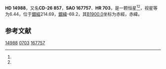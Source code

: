 {{Starbox begin
| name = HD 14988
}}
{{Starbox observe
| epoch = [[J2000.0|J2000.0]]
| constell = {{星座名待查}}<ref name=SIMBAD>{{cite web
 | url=http://simbad.u-strasbg.fr/simbad/sim-id?Ident=HR+703
 | title =Pulsating variable Star
 | publisher=Centre de Données astronomiques de Strasbourg
 | work=SIMBAD
 | accessdate=2012-07-13}}</ref><ref name=DATA>{{cite web
 | url=http://vizier.u-strasbg.fr/viz-bin/VizieR-5?-out.add=.&-source=5050&-corr=PK=HR&-out.max=9999&HR=703
 | title=VizieR Detailed Page
 | accessdate=2012-07-13
 | archive-date=2016-03-05
 | archive-url=https://web.archive.org/web/20160305035341/http://vizier.u-strasbg.fr/viz-bin/VizieR-5?-out.add=.&-source=5050&-corr=PK=HR&-out.max=9999&HR=703
 | dead-url=no
 }}</ref>
| 星官 = 
| ra = {{RA|2|24|20.1}}<ref name=SIMBAD /><ref name=DATA />
| dec = {{DEC|-25|50|51}}<ref name=SIMBAD /><ref name=DATA />
| appmag_v = 6.44<ref name=SIMBAD /><ref name=DATA />
}}
{{Starbox character
| class = K3III<ref name=SIMBAD /><ref name=DATA />
| b-v = 1.32<ref name=SIMBAD /><ref name=DATA />
| u-b = <ref name=SIMBAD /><ref name=DATA />
| r-i = <ref name=SIMBAD /><ref name=DATA />
| variable = 
}}
{{Starbox astrometry
| radial_v = 
| prop_mo_ra = 34
| parallax = 
| p_error = 
}}
{{Starbox catalog
| names =CD-26 857，[[SAO星表|SAO]] 167757，[[HD星表|HD]] 14988，[[HR星表|HR]] 703}}
{{Starbox reference |Simbad=HR+703}}
{{Starbox end}}

'''HD 14988'''，又名'''CD-26 857'''，'''SAO 167757'''、'''HR 703'''，是一颗恒星<ref name=SIMBAD /><ref name=DATA />，视星等为6.44，位于[[銀道座標系|銀經]]214.69，[[銀道座標系|銀緯]]-69.2，其[[B1900.0|B1900.0]]坐标为赤經{{RA|2|19|50.5}}，赤緯{{DEC|-26|-69.2|4}}。

== 参考文献 ==
{{reflist}}

{{star-stub}}

[[Category:HD和HDE天體|14988]]
[[Category:HR天體|0703]]
[[Category:SAO天體|167757]]